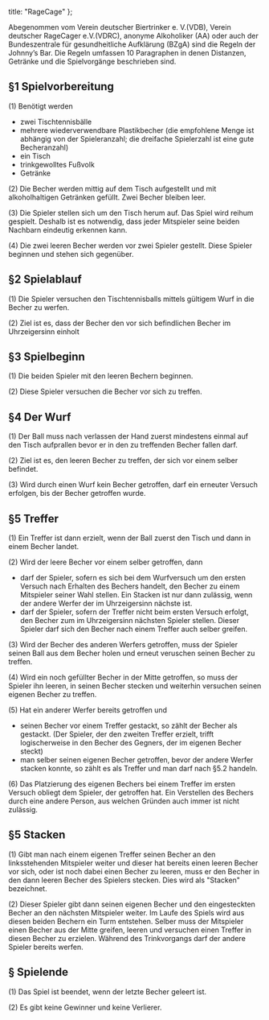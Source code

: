   title: "RageCage"
};

Abegenommen vom Verein deutscher Biertrinker e. V.(VDB), Verein deutscher RageCager e.V.(VDRC), anonyme Alkoholiker (AA) oder auch der Bundeszentrale für gesundheitliche Aufklärung (BZgA) sind die Regeln der Johnny’s Bar.
Die Regeln umfassen 10 Paragraphen in denen Distanzen, Getränke und die Spielvorgänge beschrieben sind.

## §1 Spielvorbereitung

(1) Benötigt werden

- zwei Tischtennisbälle
- mehrere wiederverwendbare Plastikbecher (die empfohlene Menge ist abhängig von der Spieleranzahl; die dreifache Spielerzahl ist eine gute Becheranzahl)
- ein Tisch
- trinkgewolltes Fußvolk
- Getränke

(2) Die Becher werden mittig auf dem Tisch aufgestellt und mit alkoholhaltigen Getränken gefüllt. Zwei Becher bleiben leer.

(3) Die Spieler stellen sich um den Tisch herum auf. Das Spiel wird reihum gespielt. Deshalb ist es notwendig, dass jeder Mitspieler seine beiden Nachbarn eindeutig erkennen kann.

(4) Die zwei leeren Becher werden vor zwei Spieler gestellt. Diese Spieler beginnen und stehen sich gegenüber.


## §2 Spielablauf

(1) Die Spieler versuchen den Tischtennisballs mittels gültigem Wurf in die Becher zu werfen.

(2) Ziel ist es, dass der Becher den vor sich befindlichen Becher im Uhrzeigersinn einholt

## §3 Spielbeginn

(1) Die beiden Spieler mit den leeren Bechern beginnen.

(2) Diese Spieler versuchen die Becher vor sich zu treffen.

## §4 Der Wurf

(1) Der Ball muss nach verlassen der Hand zuerst mindestens einmal auf den Tisch aufprallen bevor er in den zu treffenden Becher fallen darf.

(2) Ziel ist es, den leeren Becher zu treffen, der sich vor einem selber befindet.

(3) Wird durch einen Wurf kein Becher getroffen, darf ein erneuter Versuch erfolgen, bis der Becher getroffen wurde.



## §5 Treffer

(1) Ein Treffer ist dann erzielt, wenn der Ball zuerst den Tisch und dann in einem Becher landet.

(2) Wird der leere Becher vor einem selber getroffen, dann

- darf der Spieler, sofern es sich bei dem Wurfversuch um den ersten Versuch nach Erhalten des Bechers handelt, den Becher zu einem Mitspieler seiner Wahl stellen. Ein Stacken ist nur dann zulässig, wenn der andere Werfer der im Uhrzeigersinn nächste ist.
- darf der Spieler, sofern der Treffer nicht beim ersten Versuch erfolgt, den Becher zum im Uhrzeigersinn nächsten Spieler stellen. Dieser Spieler darf sich den Becher nach einem Treffer auch selber greifen.

(3) Wird der Becher des anderen Werfers getroffen, muss der Spieler seinen Ball aus dem Becher holen und erneut veruschen seinen Becher zu treffen.

(4) Wird ein noch gefüllter Becher in der Mitte getroffen, so muss der Spieler ihn leeren, in seinen Becher stecken und weiterhin versuchen seinen eigenen Becher zu treffen.

(5) Hat ein anderer Werfer bereits getroffen und

- seinen Becher vor einem Treffer gestackt, so zählt der Becher als gestackt. (Der Spieler, der den zweiten Treffer erzielt, trifft logischerweise in den Becher des Gegners, der im eigenen Becher steckt)
- man selber seinen eigenen Becher getroffen, bevor der andere Werfer stacken konnte, so zählt es als Treffer und man darf nach §5.2 handeln.

(6) Das Platzierung des eigenen Bechers bei einem Treffer im ersten Versuch obliegt dem Spieler, der getroffen hat. Ein Verstellen des Bechers durch eine andere Person, aus welchen Gründen auch immer ist nicht zulässig. 


## §5 Stacken

(1) Gibt man nach einem eigenen Treffer seinen Becher an den linksstehenden Mitspieler weiter und dieser hat bereits einen leeren Becher vor sich, oder ist noch dabei einen Becher zu leeren, muss er den Becher in den dann leeren Becher des Spielers stecken. Dies wird als "Stacken" bezeichnet.

(2) Dieser Spieler gibt dann seinen eigenen Becher und den eingesteckten Becher an den nächsten Mitspieler weiter. Im Laufe des Spiels wird aus diesen beiden Bechern ein Turm entstehen. Selber muss der Mitspieler einen Becher aus der Mitte greifen, leeren und versuchen einen Treffer in diesen Becher zu erzielen. Während des Trinkvorgangs darf der andere Spieler bereits werfen.


## § Spielende

(1) Das Spiel ist beendet, wenn der letzte Becher geleert ist.

(2) Es gibt keine Gewinner und keine Verlierer.
